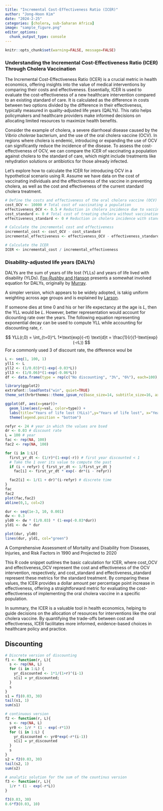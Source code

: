 ```yaml
---
title: "Incremental Cost-Effectiveness Ratio (ICER)"
author: "Jong-Hoon Kim"
date: "2024-2-25"
categories: [cholera, sub-Saharan Africa]
image: "sample_figure.png"
editor_options: 
  chunk_output_type: console
---
```


```r
knitr::opts_chunk$set(warning=FALSE, message=FALSE) 
```



### Understanding the Incremental Cost-Effectiveness Ratio (ICER) Through Cholera Vaccination


The Incremental Cost-Effectiveness Ratio (ICER) is a crucial metric in health economics, offering insights into the value of medical interventions by comparing their costs and effectiveness. Essentially, ICER is used to evaluate the cost-effectiveness of a new healthcare intervention compared to an existing standard of care. It is calculated as the difference in costs between two options divided by the difference in their effectiveness, typically measured in quality-adjusted life years (QALYs). This ratio helps policymakers and healthcare providers make informed decisions on allocating limited resources to maximize health benefits.

Consider the example of cholera, a severe diarrhoeal disease caused by the *Vibrio cholerae* bacterium, and the use of the oral cholera vaccine (OCV). In regions where cholera is endemic, introducing or expanding the use of OCV can significantly reduce the incidence of the disease. To assess the cost-effectiveness of OCV, we can compare the ICER of vaccinating a population against cholera to the standard of care, which might include treatments like rehydration solutions or antibiotics for those already infected.

Let's explore how to calculate the ICER for introducing OCV in a hypothetical scenario using R. Assume we have data on the cost of vaccinating individuals and the effectiveness of the vaccine in preventing cholera, as well as the cost and effectiveness of the current standard cholera treatment.

```r
# Define the costs and effectiveness of the oral cholera vaccine (OCV) and standard treatment
cost_OCV <- 10000 # Total cost of vaccinating a population
effectiveness_OCV <- 0.5 # Reduction in cholera incidence due to vaccination
cost_standard <- 0 # Total cost of treating cholera without vaccination
effectiveness_standard <- 0 # Reduction in cholera incidence with standard treatment

# Calculate the incremental cost and effectiveness
incremental_cost <- cost_OCV - cost_standard
incremental_effectiveness <- effectiveness_OCV - effectiveness_standard

# Calculate the ICER
ICER <- incremental_cost / incremental_effectiveness
```
### Disability-adjusted life years (DALYs)

DALYs are the sum of years of life lost (YLLs) and years of life lived with disability (YLDs). [Fox-Rushby and Hanson](https://pubmed.ncbi.nlm.nih.gov/11527874/) presents a somewhat involved equation for DALYs, originally by [Murray](https://digitallibrary.un.org/record/195443?ln=en). 

A simpler version, which appears to be widely adopted, is takig uniform weighting across age groups and is explained by [Larson](https://resource-allocation.biomedcentral.com/articles/10.1186/1478-7547-11-18). 

If someone dies at time 0 and his or her life expectancy at the age is $L$, then
the YLL would be $L$. However, better representation would account for dicounting
rate over the years.  The following equation representing exponential decay can
be used to compute YLL while accounting for discounting rate, $r$.

$$
YLL(r,0) = \int_{t=0}^L 1*\text{exp}(-rt) \text{d}t = \frac{1}{r}(1-\text{exp}(-rL)) 
$$
For a commonly used $3%$ of discount rate, the difference woul be 
```r
L <- seq(1, 100, 1)
yll1 <- L
yll2 <- (1/0.03)*(1-exp(-0.03*L))
yll3 <- (1/0.06)*(1-exp(-0.06*L))
df <- data.frame(type = rep(c("No discounting", "3%", "6%"), each=100), year=rep(L,3), val = c(yll1, yll2, yll3))

library(ggplot2)
extrafont::loadfonts("win", quiet=TRUE)
theme_set(hrbrthemes::theme_ipsum_rc(base_size=14, subtitle_size=16, axis_title_size=12))

ggplot(df, aes(x=year))+
  geom_line(aes(y=val, color=type)) +
  labs(title="Years of life lost (YLLs)",y="Years of life lost", x="Year", color="")+
  theme(legend.position = "bottom")
```


```r
refyr <- 24 # year in which the values are bsed
dr <- 0.03 # discount rate
L = 100 # year
fac <- rep(NA, 100)
fac2 <- rep(NA, 100)

for (i in 1:L){
  first_yr_dt <- (1/r)*(1-exp(-r)) # first year discounted < 1
  # Take the 1 over its value to compute the past
  if (i < refyr) { first_yr_dt <- 1/first_yr_dt }
    fac[i] <- first_yr_dt * exp(- dr*(i - refyr))

  fac2[i] <- 1/(1 + dr)^(i-refyr) # discrete time
}
fac
fac2
plot(fac,fac2)
abline(0,1, col=2)
```


```r
dur <- seq(1e-3, 10, 0.001)
dw <- 0.3
yld0 <- dw * (1/0.03) * (1-exp(-0.03*dur))
yld1 <- dw * dur

plot(dur, yld0)
lines(dur, yld1, col="green")
```

A Comprehensive Assessment of Mortality and Disability from Diseases, Injuries, and Risk Factors in 1990 and Projected to 2020 

This R code snippet outlines the basic calculation for ICER, where cost_OCV and effectiveness_OCV represent the cost and effectiveness of the OCV intervention, respectively, and cost_standard and effectiveness_standard represent these metrics for the standard treatment. By comparing these values, the ICER provides a dollar amount per percentage point increase in effectiveness, offering a straightforward metric for evaluating the cost-effectiveness of implementing the oral cholera vaccine in a specific population.

In summary, the ICER is a valuable tool in health economics, helping to guide decisions on the allocation of resources for interventions like the oral cholera vaccine. By quantifying the trade-offs between cost and effectiveness, ICER facilitates more informed, evidence-based choices in healthcare policy and practice.

## Discounting


```r
# Discrete version of discounting
f1 <- function(r, L){
  s <- rep(NA, L)
  for (i in 1:L) {
    yr_discounted <- 1*1/(1+r)^(i-1)
    s[i] = yr_discounted;
  }
  s
}
s1 = f1(0.03, 30)
tail(s1, 1)
sum(s1)

# continuous version 
f2 <- function(r, L){
  s <- rep(NA, L)
  yr0 <- 1/r * (1 - exp(-r*1))
  for (i in 1:L) {
    yr_discounted <- yr0*exp(-r*(i-1))
    s[i] = yr_discounted
  }
  s
}
s2 = f2(0.03, 30)
tail(s2, 1)
sum(s2)

# analytic solution for the sum of the countinus version 
f3 <- function(r, L){
  1/r * (1 - exp(-r*L))
}

f3(0.03, 30)
0.6*f3(0.03, 10)
```

